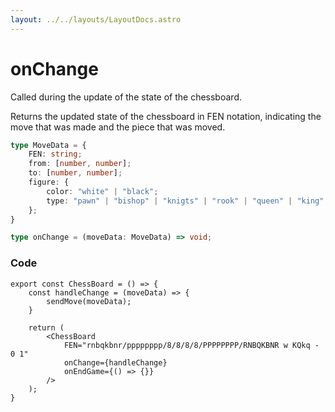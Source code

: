 ```yaml
---
layout: ../../layouts/LayoutDocs.astro
---
```


# onChange

Called during the update of the state of the chessboard.

Returns the updated state of the chessboard in FEN notation, 
indicating the move that was made and the piece that was moved.
<br/>

```ts
type MoveData = {
    FEN: string;
    from: [number, number];
    to: [number, number];
    figure: { 
        color: "white" | "black";
        type: "pawn" | "bishop" | "knigts" | "rook" | "queen" | "king";
    };
}

type onChange = (moveData: MoveData) => void;
```


### Code
```tsx
export const ChessBoard = () => {
    const handleChange = (moveData) => {
        sendMove(moveData);
    }

    return (
        <ChessBoard 
			FEN="rnbqkbnr/pppppppp/8/8/8/8/PPPPPPPP/RNBQKBNR w KQkq - 0 1"
			onChange={handleChange}
			onEndGame={() => {}}
		/>
    );
}
```

